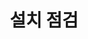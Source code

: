 ---
id: python-after-install-agent
title: 설치 점검
description: 에이전트를 설치한 다음 확인해야할 사항입니다.
tags: 
    - Python
---